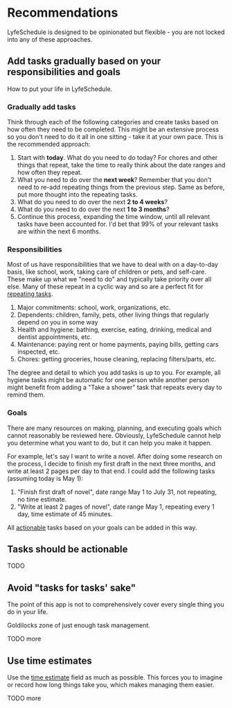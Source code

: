 # Recommendations

LyfeSchedule is designed to be opinionated but flexible - you are not locked into any of these
approaches.

## Add tasks gradually based on your responsibilities and goals

How to put your life in LyfeSchedule.

### Gradually add tasks

Think through each of the following categories and create tasks based on how often they need to be 
completed. This might be an extensive process so you don't need to do it all in one sitting - take
it at your own pace. This is the recommended approach:

1. Start with **today**. What do you need to do today? For chores and other things that repeat, take 
the time to really think about the date ranges and how often they repeat.
1. What you need to do over the **next week**? Remember that you don't need to re-add 
repeating things from the previous step. Same as before, put more thought into the repeating tasks.
1. What do you need to do over the next **2 to 4 weeks**?
1. What do you need to do over the next **1 to 3 months**?
1. Continue this process, expanding the time window, until all relevant tasks have been accounted
for. I'd bet that 99% of your relevant tasks are within the next 6 months.

### Responsibilities

Most of us have responsibilities that we have to deal with on a day-to-day basis, like school, work, 
taking care of children or pets, and self-care. These make up what we "need
to do" and typically take priority over all else. Many of these repeat in a cyclic way and so are a
perfect fit for [repeating tasks](./tasks.md#repeating-tasks).

1. Major commitments: school, work, organizations, etc.
1. Dependents: children, family, pets, other living things that regularly depend on you in some way
1. Health and hygiene: bathing, exercise, eating, drinking, medical and dentist appointments, etc.
1. Maintenance: paying rent or home payments, paying bills, getting cars inspected, etc.
1. Chores: getting groceries, house cleaning, replacing filters/parts, etc.

The degree and detail to which you add tasks is up to you. For example, all hygiene tasks might be 
automatic for one person while another person might benefit from adding a "Take a shower" task that 
repeats every day to remind them.

### Goals

There are many resources on making, planning, and executing goals which cannot reasonably be reviewed
here. Obviously, LyfeSchedule cannot help you determine what you want to do, but it can help you
make it happen.

For example, let's say I want to write a novel. After doing some research on the process, I decide to finish
my first draft in the next three months, and write at least 2 pages per day to that end. I could add
the following tasks (assuming today is May 1):

1. "Finish first draft of novel", date range May 1 to July 31, not repeating, no time estimate.
1. "Write at least 2 pages of novel", date range May 1, repeating every 1 day, time estimate of 45 minutes.

All [actionable](#tasks-should-be-actionable) tasks based on your goals can be added in this way.

## Tasks should be actionable

TODO

## Avoid "tasks for tasks' sake"

The point of this app is not to comprehensively cover every single thing you do in your life. 

Goldilocks zone of just enough task management.

TODO more

## Use time estimates

Use the [time estimate](./tasks.md#time-estimate) field as much as possible. This forces you to imagine
or record how long things take you, which makes managing them easier. 

TODO more
